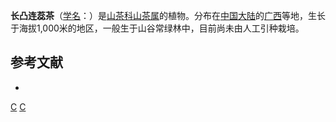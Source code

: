 {{Speciesbox 
| taxon = Camellia  longicuspis
| authority = Liang ex Chang
}}

'''长凸连蕊茶'''（[[学名|学名]]：{{lang|la|''Camellia longicuspis''}}）是[[山茶科|山茶科]][[山茶属|山茶属]]的植物。分布在[[中国大陆|中国大陆]]的[[广西|广西]]等地，生长于海拔1,000米的地区，一般生于山谷常绿林中，目前尚未由人工引种栽培。

== 参考文献 ==
<div class="references-small">
* {{cite web| url =http://www.bioinfo.cn/db05/KmzwSpecies.php?action=view&id=29031| title =长凸连蕊茶| work =《中国高等植物数据库全库》| publisher =中国科学院微生物研究所| author =昆明植物研究所| accessdate =2009-02-26| deadurl =yes| archiveurl =https://web.archive.org/web/20160305061010/http://www.bioinfo.cn/db05/KmzwSpecies.php?action=view&id=29031| archivedate =2016-03-05}}
</div>
{{Taxonbar|from=Q15232722}}

[[Category:山茶属|C]]
[[Category:广西植物|C]]


{{植物小作品}}